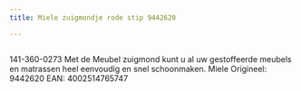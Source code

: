 ```yaml
---
title: Miele zuigmondje rode stip 9442620

---
```



<Image src={imageProduct} width={imageProduct.width} alt="" />


141-360-0273
Met de Meubel zuigmond kunt u al uw gestoffeerde meubels en matrassen heel eenvoudig en snel schoonmaken.
Miele Origineel: 9442620
EAN: 4002514765747

